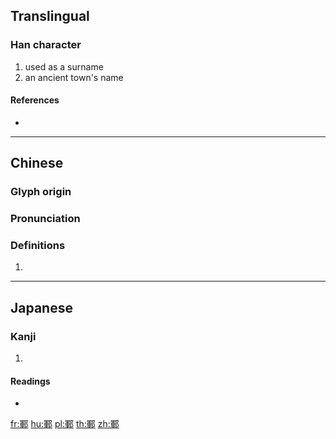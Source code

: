 {{character info/new}}
{{also|郓}}
==Translingual==

===Han character===
{{Han char|rn=163|rad=邑|as=09|sn=12|four=77527|canj=BJNL}}

# used as a surname
# an ancient town's name

====References====
* {{Han ref|kx=1274.300|dkj=39529|dj=1774.130|hdz=63785.040|uh=9106|ud=37126|bh=DC50|bd=56400}}

----

==Chinese==
{{zh-forms|s=郓}}

===Glyph origin===
{{Han etym}}

===Pronunciation===
{{zh-pron
|m=yùn
|c=wan6
|mc=y
|oc=y
|cat=
}}

===Definitions===
{{zh-hanzi}}

# {{rfdef|zh}}

----

==Japanese==

===Kanji===
{{ja-kanji|grade=|rs=邑09}}

# {{defn|lang=ja|sort=邑09}}

====Readings====
* {{ja-readings|on=[[うん]] (un)|kun=|nanori=}}

[[fr:鄆]]
[[hu:鄆]]
[[pl:鄆]]
[[th:鄆]]
[[zh:鄆]]